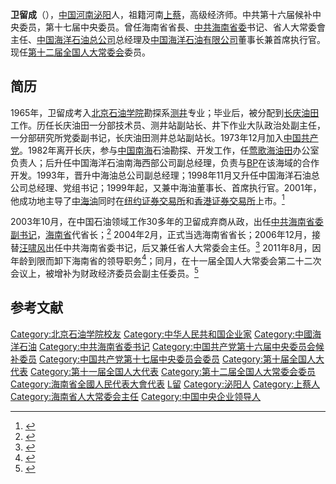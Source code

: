{{Infobox Officeholder
|图像    = <!-- 请添加自由照片 -->Replace this image male.svg
|图像大小= 225px
|图像说明= 
|职务1     = {{CPC}}[[中國共產黨海南省委員會|海南省委員會書記]]
|就任日期1 = 2006年12月4日
|卸任日期1 = 2011年8月25日
|前任1     = [[汪嘯風|汪嘯風]]
|继任1     = [[羅保銘|羅保銘]]
|职务2     = 海南省人大常委會主任
|就任日期2 = 2007年2月9日
|卸任日期2 = 2011年8月30日
|前任2     = [[汪嘯風|汪嘯風]]
|继任2     = [[羅保銘|羅保銘]]
|职务3     = [[海南省人民政府|海南省人民政府]][[海南行政長官列表|省長]]
|就任日期3 = 2004年2月28日
|卸任日期3 = 2007年1月10日
|前任3     = [[汪嘯風|汪嘯風]]
|继任3     = [[羅保銘|羅保銘]]
|职务4     = 
|就任日期4 = 
|卸任日期4 = 
|前任4     = 
|继任4     = 
|职务5     = 
|就任日期5 = 
|卸任日期5 = 
|前任5     = 
|继任5     = 
|职务6     = 
|就任日期6 = 
|卸任日期6 = 
|前任6     = 
|继任6     = 
|姓名    = 衛留成
|原名    = |字  = |号  = 
|籍贯    = [[河南|河南]][[上蔡|上蔡]]
|出生日期=  {{Birth_date_and _age|1946|8|7}}
|出生地点= {{ROC-1928}}[[河南省_(中華民國)|河南省]][[泌陽縣|泌陽縣]]
|逝世日期= <!-- {{Death date and age|}}（死亡在前，出生在后）{{Death year and age| }} -->
|逝世地点= 
|居处    = 
|政党    = {{CPC}}
|职业    = 官员
|父母    = 
|配偶    = <!--{{marriage|姓名|}} -->
|子女    = 
|亲属    = 
|信仰    = [[社会主义|社会主义]]<br>[[共产主义|共产主义]]
|专业    = 
|母校    = [[北京石油學院|北京石油學院]]
|网站    = 
|签名    = 
|脚注    =
}}
'''卫留成'''（{{bd|1946年|8月17日|catIdx=Wei,卫}}），[[中国|中国]][[河南|河南]][[泌阳|泌阳]]人，祖籍河南[[上蔡|上蔡]]，高级经济师。中共第十六届候补中央委员，第十七届中央委员。曾任海南省省長、[[中共海南省委|中共海南省委]]书记、省人大常委會主任、[[中国海洋石油总公司|中国海洋石油总公司]]总经理及[[中海油|中国海洋石油有限公司]]董事长兼首席执行官。现任[[第十二届全国人大常委会|第十二届全国人大常委会]]委员。

==简历 ==
1965年，卫留成考入[[北京石油学院|北京石油学院]]勘探系[[测井|测井]]专业；毕业后，被分配到[[长庆油田|长庆油田]]工作。历任长庆油田一分部技术员、测井站副站长、井下作业大队政治处副主任，一分部研究所党委副书记，长庆油田测井总站副站长。1973年12月加入[[中国共产党|中国共产党]]。1982年离开长庆，参与[[中国南海|中国南海]]石油勘探、开发工作，任[[莺歌海油田|莺歌海油田]]办公室负责人；后升任中国海洋石油南海西部公司副总经理，负责与[[BP|BP]]在该海域的合作开发。1993年，晋升中海油总公司副总经理；1998年11月又升任中国海洋石油总公司总经理、党组书记；1999年起，又兼中海油董事长、首席执行官。2001年，他成功地主导了[[中海油|中海油]]同时在[[纽约证券交易所|纽约证券交易所]]和[[香港证券交易所|香港证券交易所]]上市。<ref>{{Cite web |url=http://business.sohu.com/11/34/article202893411.shtml |title=卫留成率“中海油”创股市神话，搜狐，2002年8月29日 |access-date=2011年8月27日 |archive-date=2016年3月4日 |archive-url=https://web.archive.org/web/20160304210504/http://business.sohu.com/11/34/article202893411.shtml |dead-url=no }}</ref>

2003年10月，在中国石油领域工作30多年的卫留成弃商从政，出任[[中共|中共]][[海南|海南]][[省委书记|省委副书记]]，[[海南省|海南省]]代省长；<ref>{{Cite web |url=http://money.163.com/economy2003/editor_2003/040224/040224_184112.html |title=地方党政首脑“微调”新人新政新风 |access-date=2007-10-22 |archive-date=2020-12-05 |archive-url=https://web.archive.org/web/20201205193152/http://money.163.com/economy2003/editor_2003/040224/040224_184112.html |dead-url=no }}</ref> 2004年2月，正式当选海南省省长；2006年12月，接替[[汪啸风|汪啸风]]出任中共海南省委书记，后又兼任省人大常委会主任。<ref>{{Cite web |url=http://news.sohu.com/20061204/n246792760.shtml |title=中央决定卫留成任海南省委书记 汪啸风另有任用 |access-date=2007-10-22 |archive-date=2020-12-05 |archive-url=https://web.archive.org/web/20201205193153/http://news.sohu.com/20061204/n246792760.shtml |dead-url=no }}</ref> 2011年8月，因年龄到限而卸下海南省的领导职务<ref>{{Cite web |url=http://news.ifeng.com/mainland/special/dangweihuanjie/content-3/detail_2011_08/25/8679479_0.shtml |title=中央决定：罗保铭任海南省委书记 |access-date=2011-08-27 |archive-date=2020-03-20 |archive-url=https://web.archive.org/web/20200320055746/http://news.ifeng.com/mainland/special/dangweihuanjie/content-3/detail_2011_08/25/8679479_0.shtml |dead-url=no }}</ref>；同月，在十一届全国人大常委会第二十二次会议上，被增补为财政经济委员会副主任委员。<ref>{{Cite web |url=http://news.xinhuanet.com/politics/2011-08/28/c_121922386.htm |title=全国人大常委会表决通过有关任免案，新华网，2011-08-28 |accessdate=2011-08-28 |archive-date=2011-10-03 |archive-url=https://web.archive.org/web/20111003000446/http://news.xinhuanet.com/politics/2011-08/28/c_121922386.htm |dead-url=no }}</ref>

==参考文献==
{{Reflist}}

{{start box}}
{{s-ppo|cpc}}
{{s-before|[[汪啸风|汪啸风]]}}
{{s-title|[[中国共产党海南省委员会|中国共产党海南省委员会]]书记|2006年12月－2011年8月}}
{{s-after|[[罗保铭|罗保铭]]}}
{{s-par|prc-lpc}}
{{s-before|[[汪啸风|汪啸风]]}}
{{s-title|[[海南省人大常委会|海南省人大常委会]]主任|2006年12月－2011年8月}}
{{s-after|[[罗保铭|罗保铭]]}}
{{s-gov|prc}}
{{s-before|[[汪啸风|汪啸风]]}}
{{s-title|[[海南省人民政府|海南省人民政府]]省长|2004年2月－2007年1月}}
{{s-after|[[罗保铭|罗保铭]]}}
{{s-bus}}
{{s-before|[[王彦|王　彦]]}}
{{s-title|[[中国海洋石油总公司|中国海洋石油总公司]]总经理|1998年11月－2003年10月}}
{{s-after|[[傅成玉|傅成玉]]|rows=2}}
{{s-new|reason=新成立公司}}
{{s-title|[[中海油|中国海洋石油股份有限公司]]董事长|1999年8月－2003年10月}}
{{end box}}

{{中华人民共和国海南省地方领导人}}
{{1995届中央党校一年制中青年干部培训班}}
{{海南行政长官|PRC}}
{{DEFAULTSORT:Wei卫}}
[[Category:北京石油学院校友|Category:北京石油学院校友]]
[[Category:中华人民共和国企业家|Category:中华人民共和国企业家]]
[[Category:中國海洋石油|Category:中國海洋石油]]
[[Category:中共海南省委书记|Category:中共海南省委书记]]
[[Category:中国共产党第十六届中央委员会候补委员|Category:中国共产党第十六届中央委员会候补委员]]
[[Category:中国共产党第十七届中央委员会委员|Category:中国共产党第十七届中央委员会委员]]
[[Category:第十届全国人大代表|Category:第十届全国人大代表]]
[[Category:第十一届全国人大代表|Category:第十一届全国人大代表]]
[[Category:第十二届全国人大常委会委员|Category:第十二届全国人大常委会委员]]
[[Category:海南省全國人民代表大會代表|Category:海南省全國人民代表大會代表]]
[[Category:衛姓|L留]]
[[Category:泌阳人|Category:泌阳人]]
[[Category:上蔡人|Category:上蔡人]]
[[Category:海南省人大常委会主任|Category:海南省人大常委会主任]]
[[Category:中国中央企业领导人|Category:中国中央企业领导人]]
